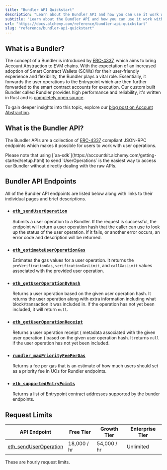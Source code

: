 ```yaml
---
title: "Bundler API Quickstart"
description: "Learn about the Bundler API and how you can use it work with user operations."
subtitle: "Learn about the Bundler API and how you can use it work with user operations."
url: "https://docs.alchemy.com/reference/bundler-api-quickstart"
slug: "reference/bundler-api-quickstart"
---
```


## What is a Bundler?

The concept of a Bundler is introduced by [ERC-4337](https://eips.ethereum.org/EIPS/eip-4337), which aims to bring Account Abstraction to EVM chains. With the expectation of an increased adoption of Smart Contract Wallets (SCWs) for their user-friendly experience and flexibility, the Bundler plays a vital role. Essentially, it forwards the user operations to the Entrypoint which are then further forwarded to the smart contract accounts for execution. Our custom built Bundler called Rundler provides high performance and reliability, it's written in Rust and is [completely open source](https://github.com/alchemyplatform/rundler).

To gain deeper insights into this topic, explore our [blog post on Account Abstraction](https://www.alchemy.com//blog/account-abstraction).

## What is the Bundler API?

The Bundler APIs are a collection of [ERC-4337](https://eips.ethereum.org/EIPS/eip-4337#rpc-methods-eth-namespace) compliant JSON-RPC endpoints which makes it possible for users to work with user operations.

<Info>
  Please note that using [`aa-sdk`](https://accountkit.alchemy.com/getting-started/setup.html) to send `UserOperations` is the easiest way to access our Bundler without directly dealing with the raw APIs.
</Info>

## Bundler API Endpoints

All of the Bundler API endpoints are listed below along with links to their individual pages and brief descriptions.

* ### [`eth_sendUserOperation`](/reference/eth-senduseroperation)

  Submits a user operation to a Bundler. If the request is successful, the endpoint will return a user operation hash that the caller can use to look up the status of the user operation. If it fails, or another error occurs, an error code and description will be returned.

* ### [`eth_estimateUserOperationGas`](/reference/eth-estimateuseroperationgas)

  Estimates the gas values for a user operation. It returns the `preVerificationGas`, `verificationGasLimit`, and `callGasLimit` values associated with the provided user operation.

* ### [`eth_getUserOperationByHash`](/reference/eth-getuseroperationbyhash)

  Returns a user operation based on the given user operation hash. It returns the user operation along with extra information including what block/transaction it was included in. If the operation has not yet been included, it will return `null`.

* ### [`eth_getUserOperationReceipt`](/reference/eth-getuseroperationreceipt)

  Returns a user operation receipt ( metadata associated with the given user operation ) based on the given user operation hash. It returns `null` if the user operation has not yet been included.

* ### [`rundler_maxPriorityFeePerGas`](/reference/rundler-maxpriorityfeepergas)

  Returns a fee per gas that is an estimate of how much users should set as a priority fee in UOs for Rundler endpoints.

* ### [`eth_supportedEntryPoints`](/reference/eth-supportedentrypoints)

  Returns a list of Entrypoint contract addresses supported by the bunder endpoints.

## Request Limits

| API Endpoint                                               | Free Tier   | Growth Tier | Enterprise Tier |
| ---------------------------------------------------------- | ----------- | ----------- | --------------- |
| [eth\_sendUserOperation](/reference/eth-senduseroperation) | 18,000 / hr | 54,000 / hr | Unlimited       |

<Info>
  These are hourly request limits.
</Info>
